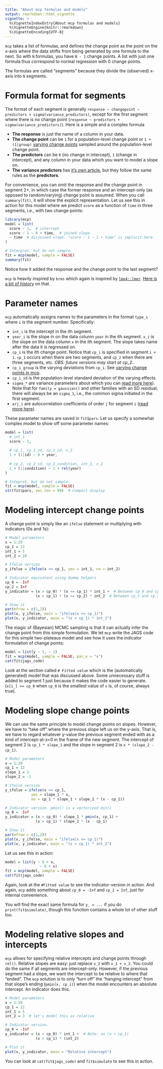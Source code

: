 ```yaml
---
title: "About mcp formulas and models"
output: rmarkdown::html_vignette
vignette: >
  %\VignetteIndexEntry{About mcp formulas and models}
  %\VignetteEngine{knitr::rmarkdown}
  %\VignetteEncoding{UTF-8}
---
```


`mcp` takes a list of formulas, and defines the change point as the point on the x-axis where the data shifts from being generated by one formula to the next. So with `N` formulas, you have `N - 1` change points. A list with just one formula thus correspond to normal regression with 0 change points.

The formulas are called "segments" because they divide the (observed) x-axis into `N` segments.

# Formula format for segments
The format of each segment is generally `response ~ changepoint ~ predictors + sigma(variance_predictors)`, except for the first segment where there is no change point (`response ~ predictors + sigma(variance_predictors)`). Here is a simple and a complex formula


 * **The response** is just the name of a column in your data.
 * **The change point** can be `1` for a population-level change point or `1 + (1|group)` [varying change points](articles/varying.html) sampled around the population-level change point.
 * **The predictors** can be `0` (no change in intercept), `1` (change in intercept), and any column in your data which you want to model a slope on.
 * **The variance predictors** has [it's own article](../articles/variance.html), but they follow the same rules as the **predictors**.

For convenience, you can omit the response and the change point in segment 2+, in which case the former response and an intercept-only (as opposed to random/varying) change point is assumed. When you call `summary(fit)`, it will show the explicit representation. Let us see this in action for this model where we predict `score` as a function of `time` in three segments, i.e., with two change points:

```r
library(mcp)
model = list(
  score ~ 1,  # intercept
  score ~ 1 ~ 0 + time,  # joined slope
  ~ time  # disjoined slope. "score ~ 1 ~ 1 + time" is implicit here.
)

# Interpret, but do not sample.
fit = mcp(model, sample = FALSE)
summary(fit)
```

Notice how it added the response and the change point to the last segment?

`mcp` is heavily inspired by `brms` which again is inspired by [`lme4::lmer`](https://cran.r-project.org/web/packages/lme4/index.html). [Here is a bit of history](https://twitter.com/jonaslindeloev/status/1117760777249853440) on that.


# Parameter names
`mcp` automatically assigns names to the parameters in the format `type_i` where `i` is the segment number. Specifically:

 * `int_i` is the intercept in the ith segment.
 * `year_i` is the slope in on the data column `year` in the ith segment. `x_i` is the slope on the data column `x` in the ith segment. The slope takes name after the data it is regressed on.
 * `cp_i` is the ith change point. Notice that `cp_i` is specified in segment `i + 1`. `cp_1` occurs when there are two segments, and `cp_2` when there are three segments, etc. *OBS: future versions may start at cp_2.*.
 * `cp_i_group` is the varying *deviations* from `cp_i`. See [varying change points in mcp](articles/varying.html).
 * `cp_i_sd` is the population-level standard deviation of the varying effects.
 * `sigma_*` are variance parameters about which you can [read more here](../articles/variance.html)). Note that for `family = gaussian()` and other families with an SD residual, there will always be an `sigma_1`, i.e., the common sigma initiated in the first segment.
 * `arj_i` are autocorrelation coefficients of order `j` for segment `i` ([read more here](../articles/arma.html)).


These parameter names are saved in `fit$pars`. Let us specify a somewhat complex model to show off some parameter names:

```r
model = list(
  # int_1
  score ~ 1,
  
  # cp_1, cp_1_sd, cp_1_id, x_2
  1 + (1|id) ~ 0 + year,
  
  # cp_2, cp_2_sd, cp_2_condition, int_2, x_2
  1 + (1|condition) ~ 1 + rel(year)
)

# Intepret, but do not sample.
fit = mcp(model, sample = FALSE)
str(fit$pars, vec.len = 99)  # Compact display
```



# Modeling intercept change points
A change point is simply like an `ifelse` statement or multiplying with indicators (0s and 1s):

```r
# Model parameters
x = 1:20
cp_1 = 12
int_1 = 5
int_2 = 10

# Ifelse version
y_ifelse = ifelse(x <= cp_1, yes = int_1, no = int_2)

# Indicator equivalent using dummy helpers
cp_0 = -Inf
cp_2 = Inf
y_indicator = (x > cp_0) * (x <= cp_1) * int_1 +  # Between cp_0 and cp_1
              (x > cp_1) * (x <= cp_2) * int_2  # Between cp_1 and cp_2

# Show it
par(mfrow = c(1,2))
plot(x, y_ifelse, main = "ifelse(x <= cp_1)")
plot(x, y_indicator, main = "(x > cp_1) * int_2")
```

The magic of (Bayesian) MCMC sampling is that it can actually infer the change point from this simple formulation. We let `mcp` write the JAGS code for this simple two-plateaus model and see how it uses the indicator formulation of change points:

```r
model = list(y ~ 1, ~ 1)
fit = mcp(model, sample = FALSE, par_x = "x")
cat(fit$jags_code)
```

Look at the section called `# Fitted value` which is the (automatically generated) model that was discussed above. Some unnecessary stuff is added to segment 1 just because it makes the code easier to generate. (`x[i_] >= cp_0` when `cp_0` is the smallest value of `x` is, of course, always true).


# Modeling slope change points
We can use the same principle to model change points on slopes. However, we have to "take off" where the previous slope left us on the y-axis. That is, we have to regard whatever y-value the previous segment ended with as a kind of intercept-at-x=0 in the frame of the new segment. The intercept of segment 2 is `cp_1 * slope_1` and the slope in segment 2 is `x * (slope_2 - cp_1)`.

```r
# Model parameters
x = 1:20
cp_1 = 12
slope_1 = 2
slope_2 = -1

# Ifelse version
y_ifelse = ifelse(x <= cp_1, 
            yes = slope_1 * x,
            no = cp_1 * slope_1 + slope_2 * (x - cp_1))

# Indicator version. pmin() is a vectorized min()
cp_0 = -Inf
y_indicator = (x > cp_0) * slope_1 * pmin(x, cp_1) + 
              (x > cp_1) * slope_2 * (x - cp_1)

# Show it
par(mfrow = c(1,2))
plot(x, y_ifelse, main = "ifelse(x <= cp_1)")
plot(x, y_indicator, main = "(x > cp_1) * int_2")
```

Let us see this in action:

```r
model = list(y ~ 0 + x,
                ~ 0 + x)
fit = mcp(model, sample = FALSE)
cat(fit$jags_code)
```

Again, look at the `#Fitted value` to see the indicator-version in action. And again, `mcp` adds something about `cp_0 = -Inf` and `cp_2 = Inf`, just for internal convenience.

You will find the exact same formula for `y_ = ...` if you do `print(fit$simulate)`, though this function contains a whole lot of other stuff too.


# Modeling relative slopes and intercepts
`mcp` allows for specifying relative intercepts and change points through `rel()`. Relative slopes are easy: just replace `x_2` with `x_1 + x_2`. You could do the same if all segments are intercept-only. However, if the previous segment had a slope, we want the intercept to be relative to where that "ended". The `mcp` solution is to only "turn off" the "hanging intercept" from that slope's ending (`pmin(x, cp_i)`) when the model encounters an absolute intercept. An indicator does this.

```r
# Model parameters
x = 1:20
cp_1 = 12
int_1 = 5
int_2 = 3  # let's model this as relative

# Indicator version.
cp_0 = -Inf
y_indicator = (x > cp_0) * int_1 +  # Note: no (x < cp_1)
              (x > cp_1) * (int_2)

# Plot it
plot(x, y_indicator, main = "Relative intercept")
```

You can look at `cat(fit$jags_code)` and `fit$simulate` to see this in action.
